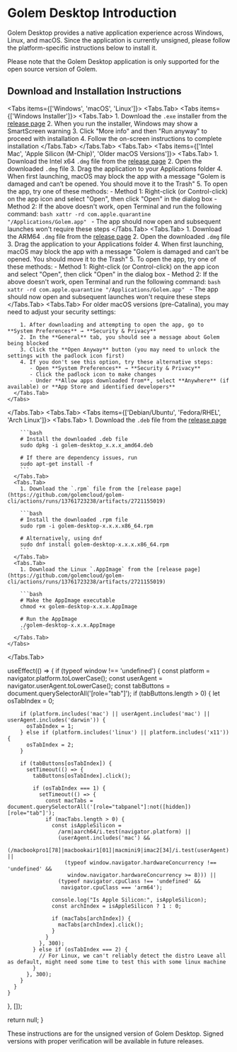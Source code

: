 
# Golem Desktop Introduction

Golem Desktop provides a native application experience across Windows, Linux, and macOS. Since the application is currently unsigned, please follow the platform-specific instructions below to install it.

<Callout type="info">
  Please note that the Golem Desktop application is only supported for the open source version of Golem.
</Callout>

## Download and Installation Instructions

<Tabs items={['Windows', 'macOS', 'Linux']}>
  <Tabs.Tab>
    <Tabs items={['Windows Installer']}>
      <Tabs.Tab>
        1. Download the `.exe` installer from the [release page](https://github.com/golemcloud/golem-cli/actions/runs/13761723238/artifacts/2721155019)
        2. When you run the installer, Windows may show a SmartScreen warning
        3. Click "More info" and then "Run anyway" to proceed with installation
        4. Follow the on-screen instructions to complete installation
      </Tabs.Tab>
    </Tabs>
  </Tabs.Tab>
  <Tabs.Tab>
    <Tabs items={['Intel Mac', 'Apple Silicon (M-Chip)', 'Older macOS Versions']}>
      <Tabs.Tab>
        1. Download the Intel x64 `.dmg` file from the [release page](https://github.com/golemcloud/golem-cli/actions/runs/13761723238/artifacts/2721155019)
        2. Open the downloaded `.dmg` file
        3. Drag the application to your Applications folder
        4. When first launching, macOS may block the app with a message "Golem is damaged and can’t be opened. You should move it to the Trash"
        5. To open the app, try one of these methods:
           - Method 1: Right-click (or Control-click) on the app icon and select "Open", then click "Open" in the dialog box
           - Method 2: If the above doesn't work, open Terminal and run the following command:
             ```bash
             xattr -rd com.apple.quarantine "/Applications/Golem.app"
             ```
           - The app should now open and subsequent launches won't require these steps
      </Tabs.Tab>
      <Tabs.Tab>
        1. Download the ARM64 `.dmg` file from the [release page](https://github.com/golemcloud/golem-cli/actions/runs/13761723238/artifacts/2721155019)
        2. Open the downloaded `.dmg` file
        3. Drag the application to your Applications folder
        4. When first launching, macOS may block the app with a message "Golem is damaged and can’t be opened. You should move it to the Trash"
        5. To open the app, try one of these methods:
           - Method 1: Right-click (or Control-click) on the app icon and select "Open", then click "Open" in the dialog box
           - Method 2: If the above doesn't work, open Terminal and run the following command:
             ```bash
             xattr -rd com.apple.quarantine "/Applications/Golem.app"
             ```
           - The app should now open and subsequent launches won't require these steps
      </Tabs.Tab>
      <Tabs.Tab>
        For older macOS versions (pre-Catalina), you may need to adjust your security settings:
        
        1. After downloading and attempting to open the app, go to **System Preferences** → **Security & Privacy**
        2. In the **General** tab, you should see a message about Golem being blocked
        3. Click the **Open Anyway** button (you may need to unlock the settings with the padlock icon first)
        4. If you don't see this option, try these alternative steps:
           - Open **System Preferences** → **Security & Privacy**
           - Click the padlock icon to make changes
           - Under **Allow apps downloaded from**, select **Anywhere** (if available) or **App Store and identified developers**
      </Tabs.Tab>
    </Tabs>
  </Tabs.Tab>
  <Tabs.Tab>
    <Tabs items={['Debian/Ubuntu', 'Fedora/RHEL', 'Arch Linux']}>
      <Tabs.Tab>
        1. Download the `.deb` file from the [release page](https://github.com/golemcloud/golem-cli/actions/runs/13761723238/artifacts/2721155019)

        ```bash
        # Install the downloaded .deb file
        sudo dpkg -i golem-desktop_x.x.x_amd64.deb

        # If there are dependency issues, run
        sudo apt-get install -f
        ```
      </Tabs.Tab>
      <Tabs.Tab>
        1. Download the `.rpm` file from the [release page](https://github.com/golemcloud/golem-cli/actions/runs/13761723238/artifacts/2721155019)

        ```bash
        # Install the downloaded .rpm file
        sudo rpm -i golem-desktop-x.x.x.x86_64.rpm

        # Alternatively, using dnf
        sudo dnf install golem-desktop-x.x.x.x86_64.rpm
        ```
      </Tabs.Tab>
      <Tabs.Tab>
        1. Download the Linux `.AppImage` from the [release page](https://github.com/golemcloud/golem-cli/actions/runs/13761723238/artifacts/2721155019)

        ```bash
        # Make the AppImage executable
        chmod +x golem-desktop-x.x.x.AppImage

        # Run the AppImage
        ./golem-desktop-x.x.x.AppImage
        ```
      </Tabs.Tab>
    </Tabs>
  </Tabs.Tab>
</Tabs>

  useEffect(() => {
    if (typeof window !== 'undefined') {
      const platform = navigator.platform.toLowerCase();
      const userAgent = navigator.userAgent.toLowerCase();
      const tabButtons = document.querySelectorAll('[role="tab"]');
      if (tabButtons.length > 0) {
        let osTabIndex = 0;
        
        if (platform.includes('mac') || userAgent.includes('mac') || userAgent.includes('darwin')) {
          osTabIndex = 1;
        } else if (platform.includes('linux') || platform.includes('x11')) {
          osTabIndex = 2;
        }
        
        if (tabButtons[osTabIndex]) {
          setTimeout(() => {
            tabButtons[osTabIndex].click();

            if (osTabIndex === 1) {
              setTimeout(() => {
                const macTabs = document.querySelectorAll('[role="tabpanel"]:not([hidden]) [role="tab"]');
                if (macTabs.length > 0) {
                  const isAppleSilicon = 
                    /arm|aarch64/i.test(navigator.platform) || 
                    (userAgent.includes('mac') && 
                     (/macbookpro1[78]|macbookair1[01]|macmini9|imac2[34]/i.test(userAgent) || 
                      (typeof window.navigator.hardwareConcurrency !== 'undefined' && 
                       window.navigator.hardwareConcurrency >= 8))) ||
                    (typeof navigator.cpuClass !== 'undefined' && 
                     navigator.cpuClass === 'arm64');
                  
                  console.log("Is Apple Silicon:", isAppleSilicon);
                  const archIndex = isAppleSilicon ? 1 : 0;
                  
                  if (macTabs[archIndex]) {
                    macTabs[archIndex].click();
                  }
                }
              }, 300);
            } else if (osTabIndex === 2) {
              // For Linux, we can't reliably detect the distro Leave all as default, might need some time to test this with some linux machine
            }
          }, 300);
        }
      }
    }
  }, []);
  
  return null;
}

<PlatformDetector />

<Callout type="warning">
  These instructions are for the unsigned version of Golem Desktop. Signed versions with proper verification will be available in future releases.
</Callout>
